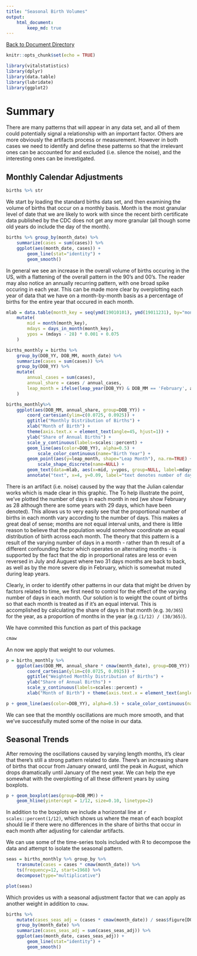 ```yaml
---
title: "Seasonal Birth Volumes"
output: 
    html_document:
        keep_md: true
---
```

[Back to Document Directory](README.md)

```r
knitr::opts_chunk$set(echo = TRUE)
```

```r
library(vitalstatistics)
library(dplyr)
library(data.table)
library(lubridate)
library(ggplot2)
```

# Summary
There are many patterns that will appear in any data set, and all of them could potentially signal a relationship with an important factor. Others are more obviously the artifacts process or measurement. However in both cases we need to identify and define these patterns so that the irrelevant ones can be accounted for and excluded (i.e. silence the noise), and the interesting ones can be investigated.

## Monthly Calendar Adjustments
```r
births %>% str
```
We start by loading the standard births data set, and then examining the volume of births that occur on a monthly basis. Month is the most granular level of date that we are likely to work with since the recent birth certificate data published by the CDC does not get any more granular (all though some old years do include the day of the month).

```r
births %>% group_by(month_date) %>%
    summarize(cases = sum(cases)) %>%
    ggplot(aes(month_date, cases)) +
        geom_line(stat="identity") +
        geom_smooth()
```

In general we see an increase in the overall volume of births occuring in the US, with a flattening of the overall pattern in the 90's and 00's. The reader may also notice an annually recurring pattern, with one broad spike occuring in each year. This can be made more clear by overplotting each year of data that we have on a month-by-month basis as a percentage of births for the entire year that occured in each month.

```r
mlab = data.table(month_key = seq(ymd(19010101), ymd(19011231), by="months")) %>%
    mutate(
        mid = month(month_key),
        mdays = days_in_month(month_key),
        ypos = (mdays - 28) * 0.001 + 0.075
    )

births_monthly = births %>% 
    group_by(DOB_YY, DOB_MM, month_date) %>%
    summarize(cases = sum(cases)) %>%
    group_by(DOB_YY) %>%
    mutate(
        annual_cases = sum(cases),
        annual_share = cases / annual_cases,
        leap_month = ifelse(leap_year(DOB_YY) & DOB_MM == 'February', annual_share, NA)
    )

births_monthly%>%
    ggplot(aes(DOB_MM, annual_share, group=DOB_YY)) +
        coord_cartesian(ylim=c(0.0725, 0.0925)) +
        ggtitle("Monthly Distribution of Births") +
        xlab("Month of Birth") + 
        theme(axis.text.x = element_text(angle=45, hjust=1)) +
        ylab("Share of Annual Births") + 
        scale_y_continuous(labels=scales::percent) +
        geom_line(aes(color=DOB_YY), alpha=0.5) + 
            scale_color_continuous(name="Birth Year") +
        geom_point(aes(y=leap_month, shape="Leap Month"), na.rm=TRUE) + 
            scale_shape_discrete(name=NULL) +
        geom_text(data=mlab, aes(x=mid, y=ypos, group=NULL, label=mdays), color="red", vjust=3) +
        annotate("text", x=4, y=0.09, label="text denotes number of days in a month", color="red")
```

There is an artifact (i.e. noise) caused by the way that the Julian calendar works which is made clear in this graphic. The To help illustrate the point, we've plotted the number of days in each month in red (we show February as 28 although there are some years with 29 days, which have been denoted). This allows us to very easily see that the proportional number of births in each month vary according to the number of days. This makes a great deal of sense; months are not equal interval units, and there is little reason to believe that the population would somehow coordinate an equal distribution of birth across each month. The theory that this pattern is a result of the varying number of days in a month - rather than th result of a different confounding factor which operates on alternating months - is supported by the fact that the dip in proportional rates are less or even reversed in July and Auguest where two 31 days months are back to back, as well as by the more severe dip in February, which is somewhat muted during leap years.

Clearly, in order to identify other patterns in our data that might be driven by factors related to time, we first need to control for the effect of the varying number of days in each month. Our solution is to weight the count of births so that each month is treated as if it's an equal interval. This is accomplished by calculating the share of days in that month (e.g. `30/365`) for the year, as a proportion of months in the year (e.g.`(1/12) / (30/365)`).

We have commited this function as part of this package

```r
cmaw
```
An now we apply that weight to our volumes.

```r
p = births_monthly %>%
    ggplot(aes(DOB_MM, annual_share * cmaw(month_date), group=DOB_YY)) + 
        coord_cartesian(ylim=c(0.0725, 0.0925)) +
        ggtitle("Weighted Monthly Distribution of Births") +
        ylab("Share of Annual Births") + 
        scale_y_continuous(labels=scales::percent) +
        xlab("Month of Birth") + theme(axis.text.x = element_text(angle=45, hjust=1))

p + geom_line(aes(color=DOB_YY), alpha=0.5) + scale_color_continuous(name="Birth Year")
```

We can see that the monthly oscillations are much more smooth, and that we've successfully muted some of the noise in our data.

## Seasonal Trends
After removing the oscillations caused by varying length months, it's clear that there's still a strong pattern related to date. There's an increasing share of births that occur from January onward, until the peak in August, which drops dramatically until January of the next year. We can help the eye somewhat with the overplotting of all these different years by using boxplots.

```r
p + geom_boxplot(aes(group=DOB_MM)) +
    geom_hline(yintercept = 1/12, size=0.10, linetype=2)
```

In addition to the boxplots we include a horizontal line at `r scales::percent(1/12)`, which shows us where the mean of each boxplot should lie if there were no differences in the share of births that occur in each month after adjusting for calendar artifacts. 

We can use some of the time-series tools included with R to decompose the data and attempt to isolate the seasonal pattern.

```r
seas = births_monthly %>% group_by %>%
    transmute(cases = cases * cmaw(month_date)) %>%
    ts(frequency=12, start=1968) %>%
    decompose(type="multiplicative")

plot(seas)
```

Which provides us with a seasonal adjustment factor that we can apply as another weight in addition to `cmaw`.

```r
births %>% 
    mutate(cases_seas_adj = (cases * cmaw(month_date)) / seas$figure[DOB_MM]) %>%
    group_by(month_date) %>%
    summarize(cases_seas_adj = sum(cases_seas_adj)) %>%
    ggplot(aes(month_date, cases_seas_adj)) +
        geom_line(stat="identity") +
        geom_smooth()
```
